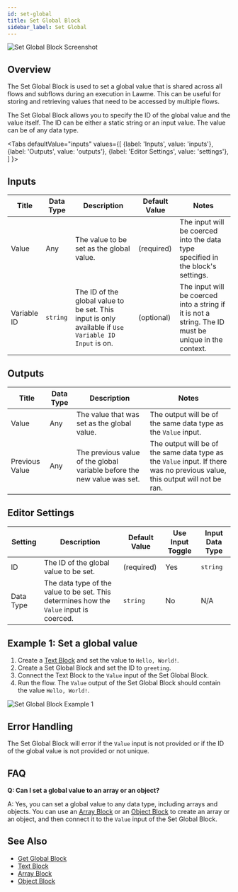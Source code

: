 ```yaml
---
id: set-global
title: Set Global Block
sidebar_label: Set Global
---
```



![Set Global Block Screenshot](./assets/set-global-block.png)

## Overview

The Set Global Block is used to set a global value that is shared across all flows and subflows during an execution in Lawme. This can be useful for storing and retrieving values that need to be accessed by multiple flows.

The Set Global Block allows you to specify the ID of the global value and the value itself. The ID can be either a static string or an input value. The value can be of any data type.

<Tabs
  defaultValue="inputs"
  values={[
    {label: 'Inputs', value: 'inputs'},
    {label: 'Outputs', value: 'outputs'},
    {label: 'Editor Settings', value: 'settings'},
  ]
}>

<TabItem value="inputs">

## Inputs

| Title       | Data Type | Description                                                                                          | Default Value | Notes                                                                                                |
| ----------- | --------- | ---------------------------------------------------------------------------------------------------- | ------------- | ---------------------------------------------------------------------------------------------------- |
| Value       | Any       | The value to be set as the global value.                                                             | (required)    | The input will be coerced into the data type specified in the block's settings.                       |
| Variable ID | `string`  | The ID of the global value to be set. This input is only available if `Use Variable ID Input` is on. | (optional)    | The input will be coerced into a string if it is not a string. The ID must be unique in the context. |

</TabItem>

<TabItem value="outputs">

## Outputs

| Title          | Data Type | Description                                                             | Notes                                                                                                                       |
| -------------- | --------- | ----------------------------------------------------------------------- | --------------------------------------------------------------------------------------------------------------------------- |
| Value          | Any       | The value that was set as the global value.                             | The output will be of the same data type as the `Value` input.                                                              |
| Previous Value | Any       | The previous value of the global variable before the new value was set. | The output will be of the same data type as the `Value` input. If there was no previous value, this output will not be ran. |

</TabItem>

<TabItem value="settings">

## Editor Settings

| Setting   | Description                                                                             | Default Value | Use Input Toggle | Input Data Type |
| --------- | --------------------------------------------------------------------------------------- | ------------- | ---------------- | --------------- |
| ID        | The ID of the global value to be set.                                                   | (required)    | Yes              | `string`        |
| Data Type | The data type of the value to be set. This determines how the `Value` input is coerced. | `string`      | No               | N/A             |

</TabItem>

</Tabs>

## Example 1: Set a global value

1. Create a [Text Block](./text.mdx) and set the value to `Hello, World!`.
2. Create a Set Global Block and set the ID to `greeting`.
3. Connect the Text Block to the `Value` input of the Set Global Block.
4. Run the flow. The `Value` output of the Set Global Block should contain the value `Hello, World!`.

![Set Global Block Example 1](./assets/set-global-block-example-01.png)

## Error Handling

The Set Global Block will error if the `Value` input is not provided or if the ID of the global value is not provided or not unique.

## FAQ

**Q: Can I set a global value to an array or an object?**

A: Yes, you can set a global value to any data type, including arrays and objects. You can use an [Array Block](./array.mdx) or an [Object Block](./object.mdx) to create an array or an object, and then connect it to the `Value` input of the Set Global Block.

## See Also

- [Get Global Block](./get-global.mdx)
- [Text Block](./text.mdx)
- [Array Block](./array.mdx)
- [Object Block](./object.mdx)
